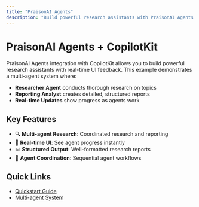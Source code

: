 ```yaml
---
title: "PraisonAI Agents"
description: "Build powerful research assistants with PraisonAI Agents and CopilotKit"
---
```


# PraisonAI Agents + CopilotKit

PraisonAI Agents integration with CopilotKit allows you to build powerful research assistants with real-time UI feedback. This example demonstrates a multi-agent system where:

- **Researcher Agent** conducts thorough research on topics
- **Reporting Analyst** creates detailed, structured reports
- **Real-time Updates** show progress as agents work

## Key Features

- 🔍 **Multi-agent Research**: Coordinated research and reporting
- 🚀 **Real-time UI**: See agent progress instantly
- 📊 **Structured Output**: Well-formatted research reports
- 🤝 **Agent Coordination**: Sequential agent workflows

## Quick Links

- [Quickstart Guide](/praisonai-agents/quickstart)
- [Multi-agent System](/praisonai-agents/multi-agent-system) 
